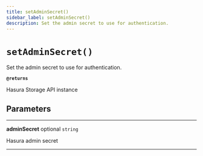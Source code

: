 ```yaml
---
title: setAdminSecret()
sidebar_label: setAdminSecret()
description: Set the admin secret to use for authentication.
---
```


# `setAdminSecret()`

Set the admin secret to use for authentication.

**`@returns`**

Hasura Storage API instance

## Parameters

---

**adminSecret** <span className="optional-status">optional</span> `string`

Hasura admin secret

---
